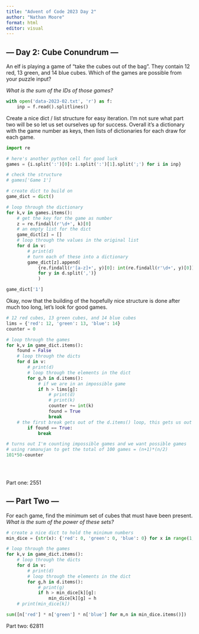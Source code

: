 ```yaml
---
title: "Advent of Code 2023 Day 2"
author: "Nathan Moore"
format: html
editor: visual
---
```


## --- Day 2: Cube Conundrum ---

An elf is playing a game of "take the cubes out of the bag". They contain 12 red, 13 green, and 14 blue cubes. Which of the games are possible from your puzzle input?

*What is the sum of the IDs of those games?*

```python

with open('data-2023-02.txt', 'r') as f:
    inp = f.read().splitlines()

```

Create a nice dict / list structure for easy iteration. I'm not sure what part two will be so let us set ourselves up for success. Overall it's a dictionary with the game number as keys, then lists of dictionaries for each draw for each game.

```python
import re

# here's another python cell for good luck
games = {i.split(':')[0]: i.split(':')[1].split(';') for i in inp}

# check the structure
# games['Game 1']

# create dict to build on
game_dict = dict()

# loop through the dictionary
for k,v in games.items():
    # get the key for the game as number
    z = re.findall(r'\d+', k)[0]
    # an empty list for the dict
    game_dict[z] = []
    # loop through the values in the original list
    for d in v: 
        # print(d)
        # turn each of these into a dictionary
        game_dict[z].append( 
            {re.findall(r'[a-z]+', y)[0]: int(re.findall(r'\d+', y)[0])
            for y in d.split(',')}
            )

game_dict['1']    
```

Okay, now that the building of the hopefully nice structure is done after much too long, let's look for good games.

```python
# 12 red cubes, 13 green cubes, and 14 blue cubes
lims = {'red': 12, 'green': 13, 'blue': 14}
counter = 0

# loop through the games
for k,v in game_dict.items():
    found = False
    # loop through the dicts
    for d in v: 
        # print(d)
        # loop through the elements in the dict
        for g,h in d.items(): 
            # if we are in an impossible game
            if h > lims[g]: 
                # print(d)
                # print(k)
                counter += int(k)
                found = True
                break
    # the first break gets out of the d.items() loop, this gets us out of v
        if found == True:
            break

# turns out I'm counting impossible games and we want possible games   
# using ramanujan to get the total of 100 games = (n+1)*(n/2)
101*50-counter

            
    
```

Part one: 2551

## --- Part Two ---

For each game, find the minimum set of cubes that must have been present. *What is the sum of the power of these sets?*

```python

# create a nice dict to hold the minimum numbers
min_dice = {str(x): {'red': 0, 'green': 0, 'blue': 0} for x in range(1, 101)}

# loop through the games
for k,v in game_dict.items():
    # loop through the dicts
    for d in v: 
        # print(d)
        # loop through the elements in the dict
        for g,h in d.items(): 
            # print(g)
            if h > min_dice[k][g]:
                min_dice[k][g] = h
    # print(min_dice[k])

sum([n['red'] * n['green'] * n['blue'] for m,n in min_dice.items()])

```

Part two: 62811
